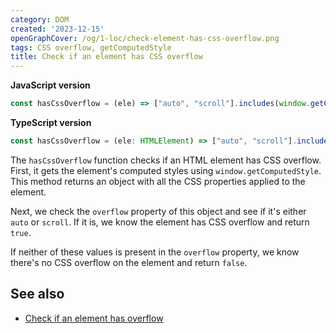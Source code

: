 ```yaml
---
category: DOM
created: '2023-12-15'
openGraphCover: /og/1-loc/check-element-has-css-overflow.png
tags: CSS overflow, getComputedStyle
title: Check if an element has CSS overflow
---
```


**JavaScript version**

```js hasCssOverflow.js
const hasCssOverflow = (ele) => ["auto", "scroll"].includes(window.getComputedStyle(ele)["overflow"]);
```

**TypeScript version**

```ts hasCssOverflow.ts
const hasCssOverflow = (ele: HTMLElement) => ["auto", "scroll"].includes(window.getComputedStyle(ele)["overflow"]);
```

The `hasCssOverflow` function checks if an HTML element has CSS overflow. First, it gets the element's computed styles using `window.getComputedStyle`. This method returns an object with all the CSS properties applied to the element.

Next, we check the `overflow` property of this object and see if it's either `auto` or `scroll`. If it is, we know the element has CSS overflow and return `true`.

If neither of these values is present in the `overflow` property, we know there's no CSS overflow on the element and return `false`.

## See also

-   [Check if an element has overflow](https://phuoc.ng/collection/1-loc/check-if-an-element-has-overflow/)
